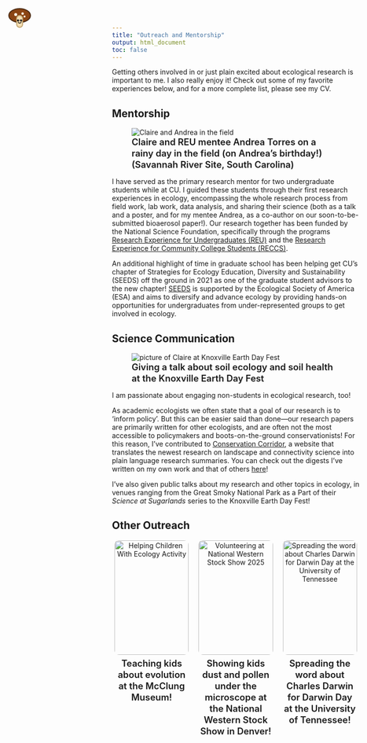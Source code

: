 ```yaml
---
title: "Outreach and Mentorship"
output: html_document
toc: false
---
```

```{=html}
<style>
  /* this just styles the big page title */
  #header h1.title {
    text-align: center;
    font-size: 2.5rem !important;
    margin-top: 0.5rem;
  }
</style>
```

Getting others involved in or just plain excited about ecological research is important to me. I also really enjoy it! Check out some of my favorite experiences below, and for a more complete list, please see my CV.

## Mentorship
<figure class="figure-left">
  <img src="assets/img/ClaireAndreaField.jpg" alt="Claire and Andrea in the field">
  <figcaption style="font-weight:600; font-size:1.15rem; line-height:1.25;">
    Claire and REU mentee Andrea Torres on a rainy day in the field (on Andrea's birthday!)
    (Savannah River Site, South Carolina)
  </figcaption>
</figure>

I have served as the primary research mentor for two undergraduate students while at CU. I guided these students through their first research experiences in ecology, encompassing the whole research process from field work, lab work, data analysis, and sharing their science (both as a talk and a poster, and for my mentee Andrea, as a co-author on our soon-to-be-submitted bioaerosol paper!). Our research together has been funded by the National Science Foundation, specifically through the programs [Research Experience for Undergraduates (REU)](https://www.nsf.gov/funding/initiatives/reu) and the [Research Experience for Community College Students (RECCS)](https://ceee.colorado.edu/programs/reccs).

An additional highlight of time in graduate school has been helping get CU's chapter of Strategies for Ecology Education, Diversity and Sustainability (SEEDS) off the ground in 2021 as one of the graduate student advisors to the new chapter! [SEEDS](https://esa.org/seeds/) is supported by the Ecological Society of America (ESA) and aims to diversify and advance ecology by providing hands-on opportunities for undergraduates from under-represented groups to get involved in ecology. 

## Science Communication
<figure class="figure-left">
  <img src="assets/img/KnoxvilleEarthFest_2018_cropped.jpg" alt="picture of Claire at Knoxville Earth Day Fest">
  <figcaption style="font-weight:600; font-size:1.15rem; line-height:1.25;">
    Giving a talk about soil ecology and soil health at the Knoxville Earth Day Fest
  </figcaption>
</figure>

I am passionate about engaging non-students in ecological research, too! 

As academic ecologists we often state that a goal of our research is to 'inform policy'. But this can be easier said than done—our research papers are primarily written for other ecologists, and are often not the most accessible to policymakers and boots-on-the-ground conservationists! For this reason, I've contributed to [Conservation Corridor](https://conservationcorridor.org), a website that translates the newest research on landscape and connectivity science into plain language research summaries. You can check out the digests I've written on my own work and that of others [here](https://conservationcorridor.org/author/claire-winfrey/)!

I've also given public talks about my research and other topics in ecology, in venues ranging from the Great Smoky National Park as a Part of their <em>Science at Sugarlands</em> series to the Knoxville Earth Day Fest! 

## Other Outreach
<div class="img-row">
  <figure>
    <img src="assets/img/Darwin_b-day2019_noKidsFaces.jpg" alt="Helping Children With Ecology Activity">
    <figcaption>Teaching kids about evolution at the McClung Museum!</figcaption>
  </figure>
  <figure>
    <img src="assets/img/WesternStockShowVolunteering.jpg" alt="Volunteering at National Western Stock Show 2025">
    <figcaption>Showing kids dust and pollen under the microscope at the National Western Stock Show in Denver!</figcaption>
  </figure>
  <figure>
    <img src="assets/img/DarwinDay_2018.avif" alt="Spreading the word about Charles Darwin for Darwin Day at the University of Tennessee">
    <figcaption>Spreading the word about Charles Darwin for Darwin Day at the University of Tennessee!</figcaption>
  </figure>
</div>

<style>
.img-row {
  display: flex;
  flex-wrap: wrap;        /* allow wrapping on narrow screens */
  gap: 20px;              /* space between items */
  justify-content: center;
  margin-top: 15px;       /* extra space above row */
  margin-bottom: 15px;    /* extra space below row */
}

.img-row figure {
  flex: 0 1 30%;          /* target ~4 per row */
  max-width: 30%;
  margin: 0;              /* reset default figure margin */
  text-align: center;     /* center captions under images */
}

.img-row img {
  width: 100%;            /* image fills its figure */
  height: auto;           /* keep aspect ratio */
  border-radius: 9px;     /* optional rounded corners */
  display: block;         /* remove inline spacing under image */
  margin-bottom: 6px;     /* space between image and caption */
}

.img-row figcaption {
  font-size: 1.15rem;       /* slightly smaller text */
  font-weight:600;            
  line-height:1.25;
}

/* Mobile responsiveness */
@media (max-width: 600px) {
  .img-row figure {
    flex: 0 1 100%;       /* full width on small screens */
    max-width: 100%;
  }
}
</style>

<!-- 🍄 Mushroom: drop-in HTML+CSS+JS -->
<div id="mushroom" class="mushroom" role="img" aria-label="wandering mushroom" title="click me">
  <svg viewBox="-40 -40 80 80" width="80" height="80" aria-hidden="true">
    <!-- Cap -->
    <g class="cap">
      <ellipse cx="0" cy="-8" rx="22" ry="14"
               fill="#8B4513" stroke="#4a2a12" stroke-width="2"/>
      <!-- Cute dots -->
      <circle cx="-8" cy="-10" r="3" fill="#fff7e6"/>
      <circle cx="6" cy="-12" r="2.5" fill="#fff7e6"/>
      <circle cx="10" cy="-6" r="2" fill="#fff7e6"/>
    </g>
    <!-- Stem -->
    <g class="stem">
      <rect x="-6" y="-8" width="12" height="24" rx="6" ry="6"
            fill="#f5deb3" stroke="#c2a671" stroke-width="2"/>
    </g>
    <!-- Face -->
    <g class="face">
      <circle cx="-3" cy="2" r="2.2" fill="#000"/>
      <circle cx="3" cy="2" r="2.2" fill="#000"/>
      <circle cx="-2.5" cy="1.5" r="0.8" fill="#fff"/>
      <circle cx="3.5" cy="1.5" r="0.8" fill="#fff"/>
      <path d="M -3 6 Q 0 9 3 6" stroke="#000" stroke-width="1.5" fill="none" stroke-linecap="round"/>
    </g>
  </svg>
</div>

<style>
.mushroom {
  position: fixed; top: 0; left: 0;
  width: 80px; height: 80px;
  transform-origin: 50% 50%;
  z-index: 9999;
  cursor: pointer;
  pointer-events: auto;
  will-change: transform;
}

/* Glow when squirming */
.mushroom.is-squirming .cap {
  filter: drop-shadow(0 0 8px rgba(150, 80, 20, 0.6));
}

@media (prefers-reduced-motion: reduce) {
  .mushroom { position: static; }
}
</style>

<script>
(() => {
  const prefersReduced = window.matchMedia &&
        window.matchMedia('(prefers-reduced-motion: reduce)').matches;
  const el = document.getElementById('mushroom');
  if (!el || prefersReduced) return;

  const size = 80, half = size / 2;
  let w = window.innerWidth, h = window.innerHeight;

  // Start random-ish
  let x = Math.random() * w, y = Math.random() * h;
  let angle = Math.random() * Math.PI * 2;

  const baseSpeed = 60;       // px/sec
  let speed = baseSpeed;
  const turnRate = 1.0;       // radians/sec
  const margin = half + 8;
  let squirmUntil = 0;

  let last = performance.now();

  function frame(now) {
    const dt = Math.min(50, now - last);
    last = now;

    // Wander steering
    angle += (Math.random() - 0.5) * (turnRate * dt / 1000);
    angle += 0.25 * Math.sin(now / 1400) * (dt / 1000);

    // Move
    const v = speed * (dt / 1000);
    x += Math.cos(angle) * v;
    y += Math.sin(angle) * v;

    // Bounce off edges
    if (x < margin) { x = margin; angle = Math.PI - angle; }
    if (x > w - margin) { x = w - margin; angle = Math.PI - angle; }
    if (y < margin) { y = margin; angle = -angle; }
    if (y > h - margin) { y = h = h - margin; angle = -angle; }

    // Reset squirm
    if (now > squirmUntil && speed !== baseSpeed) {
      speed = baseSpeed;
      el.classList.remove('is-squirming');
    }

    // Position
    el.style.transform =
      `translate3d(${(x - half).toFixed(1)}px, ${(y - half).toFixed(1)}px, 0) ` +
      `rotate(${(angle * 180 / Math.PI).toFixed(1)}deg)`;

    requestAnimationFrame(frame);
  }

  requestAnimationFrame(frame);

  window.addEventListener('resize', () => { w = window.innerWidth; h = window.innerHeight; });

  // Click squirm
  const squirm = () => {
    el.classList.add('is-squirming');
    speed = baseSpeed * 2.0;
    squirmUntil = performance.now() + 900;
  };
  el.addEventListener('pointerdown', squirm, { passive: true });
})();
</script>

